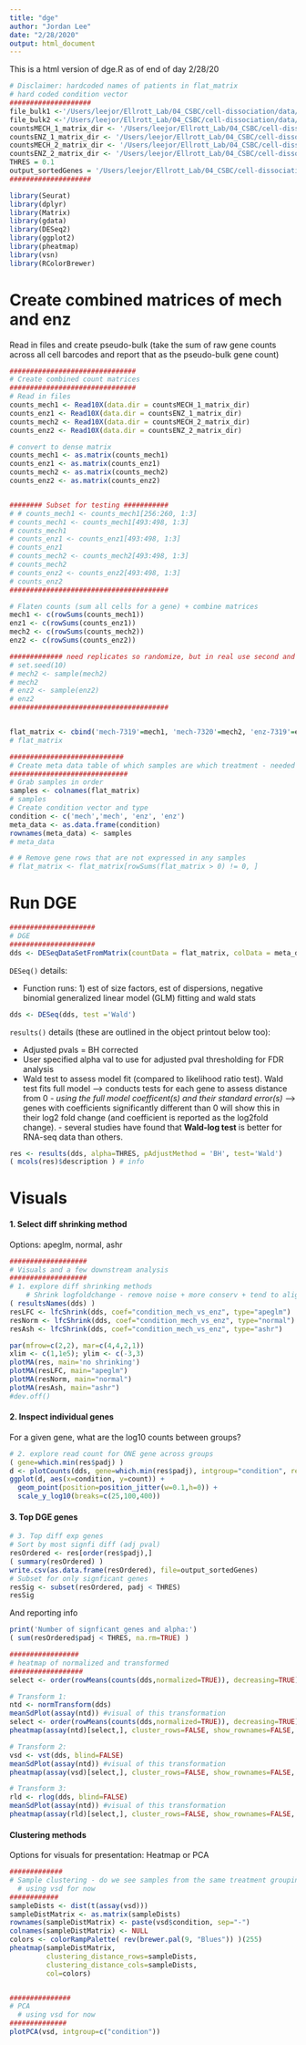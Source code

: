 ```yaml
---
title: "dge"
author: "Jordan Lee"
date: "2/28/2020"
output: html_document
---
```


This is a html version of dge.R as of end of day 2/28/20

```r
# Disclaimer: hardcoded names of patients in flat_matrix
# hard coded condition vector
####################
file_bulk1 <-'/Users/leejor/Ellrott_Lab/04_CSBC/cell-dissociation/data/01_process-bulkrna/07_ct_matrices/SCC_7319_B2_COUNTmatrix.txt'
file_bulk2 <-'/Users/leejor/Ellrott_Lab/04_CSBC/cell-dissociation/data/01_process-bulkrna/07_ct_matrices/SCC_7320_B2_COUNTmatrix.tx'
countsMECH_1_matrix_dir <- '/Users/leejor/Ellrott_Lab/04_CSBC/cell-dissociation/data/02_process-scrna/7319_Mech/'
countsENZ_1_matrix_dir <- '/Users/leejor/Ellrott_Lab/04_CSBC/cell-dissociation/data/02_process-scrna/7319_Enz/'
countsMECH_2_matrix_dir <- '/Users/leejor/Ellrott_Lab/04_CSBC/cell-dissociation/data/02_process-scrna/7320_Mech/'
countsENZ_2_matrix_dir <- '/Users/leejor/Ellrott_Lab/04_CSBC/cell-dissociation/data/02_process-scrna/7320_Enz/'
THRES = 0.1
output_sortedGenes = '/Users/leejor/Ellrott_Lab/04_CSBC/cell-dissociation/data/03_compare-bulk_scrna/scrna2bulk/geneOrdered_results.csv'
####################
```

```r
library(Seurat)
library(dplyr)
library(Matrix)
library(gdata)
library(DESeq2)
library(ggplot2)
library(pheatmap)
library(vsn)
library(RColorBrewer)
```

# Create combined matrices of mech and enz 

Read in files and create pseudo-bulk (take the sum of raw gene counts across all cell barcodes and report that as the pseudo-bulk gene count)

```r
###############################
# Create combined count matrices
###############################
# Read in files
counts_mech1 <- Read10X(data.dir = countsMECH_1_matrix_dir)
counts_enz1 <- Read10X(data.dir = countsENZ_1_matrix_dir)
counts_mech2 <- Read10X(data.dir = countsMECH_2_matrix_dir)
counts_enz2 <- Read10X(data.dir = countsENZ_2_matrix_dir)

# convert to dense matrix
counts_mech1 <- as.matrix(counts_mech1) 
counts_enz1 <- as.matrix(counts_enz1) 
counts_mech2 <- as.matrix(counts_mech2) 
counts_enz2 <- as.matrix(counts_enz2) 


######## Subset for testing ###########
# # counts_mech1 <- counts_mech1[256:260, 1:3]
# counts_mech1 <- counts_mech1[493:498, 1:3]
# counts_mech1
# counts_enz1 <- counts_enz1[493:498, 1:3]
# counts_enz1
# counts_mech2 <- counts_mech2[493:498, 1:3]
# counts_mech2
# counts_enz2 <- counts_enz2[493:498, 1:3]
# counts_enz2
#######################################

# Flaten counts (sum all cells for a gene) + combine matrices
mech1 <- c(rowSums(counts_mech1)) 
enz1 <- c(rowSums(counts_enz1)) 
mech2 <- c(rowSums(counts_mech2)) 
enz2 <- c(rowSums(counts_enz2)) 

############# need replicates so randomize, but in real use second and third datasetes
# set.seed(10)
# mech2 <- sample(mech2)
# mech2
# enz2 <- sample(enz2)
# enz2
#######################################


flat_matrix <- cbind('mech-7319'=mech1, 'mech-7320'=mech2, 'enz-7319'=enz1,'enz-7320'=enz2)
# flat_matrix

############################
# Create meta data table of which samples are which treatment - needed for Deseq2
#############################
# Grab samples in order
samples <- colnames(flat_matrix)
# samples
# Create condition vector and type
condition <- c('mech','mech', 'enz', 'enz')
meta_data <- as.data.frame(condition)
rownames(meta_data) <- samples
# meta_data

```

```r
# # Remove gene rows that are not expressed in any samples
# flat_matrix <- flat_matrix[rowSums(flat_matrix > 0) != 0, ] 
```

# Run DGE


```r
#####################
# DGE
#####################
dds <- DESeqDataSetFromMatrix(countData = flat_matrix, colData = meta_data, design = ~ condition)
```

`DESeq()` details:

+ Function runs: 1) est of size factors, est of dispersions, negative binomial generalized linear model (GLM) fitting and wald stats

```r
dds <- DESeq(dds, test ='Wald')
```

`results()` details (these are outlined in the object printout below too): 

+ Adjusted pvals = BH corrected
+ User specified alpha val to use for adjusted pval thresholding for FDR analysis
+ Wald test to assess model fit (compared to likelihood ratio test). Wald test fits full model --> conducts tests for each gene to assess distance from 0 *- using the full model coefficent(s) and their standard error(s)* --> genes with coefficients significantly different than 0 will show this in their log2 fold change (and coefficient is reported as the log2fold change). - several studies have found that **Wald-log test** is better for RNA-seq data than others.

```r
res <- results(dds, alpha=THRES, pAdjustMethod = 'BH', test='Wald')
( mcols(res)$description ) # info
```

# Visuals

#### 1. Select diff shrinking method

Options: apeglm, normal, ashr

```r
###################
# Visuals and a few downstream analysis
###################
# 1. explore diff shrinking methods
    # Shrink logfoldchange - remove noise + more conserv + tend to align closer to trends in larger sample sizes
( resultsNames(dds) )
resLFC <- lfcShrink(dds, coef="condition_mech_vs_enz", type="apeglm")
resNorm <- lfcShrink(dds, coef="condition_mech_vs_enz", type="normal")
resAsh <- lfcShrink(dds, coef="condition_mech_vs_enz", type="ashr")

par(mfrow=c(2,2), mar=c(4,4,2,1))
xlim <- c(1,1e5); ylim <- c(-3,3)
plotMA(res, main='no shrinking')
plotMA(resLFC, main="apeglm")
plotMA(resNorm, main="normal")
plotMA(resAsh, main="ashr")
#dev.off()
```

#### 2. Inspect individual genes

For a given gene, what are the log10 counts between groups?

```r
# 2. explore read count for ONE gene across groups
( gene=which.min(res$padj) )
d <- plotCounts(dds, gene=which.min(res$padj), intgroup="condition", returnData=TRUE) #which.min return index of smallest pval gene
ggplot(d, aes(x=condition, y=count)) + 
  geom_point(position=position_jitter(w=0.1,h=0)) + 
  scale_y_log10(breaks=c(25,100,400))
```

#### 3.  Top DGE genes

```r
# 3. Top diff exp genes
# Sort by most signfi diff (adj pval)
resOrdered <- res[order(res$padj),]
( summary(resOrdered) )
write.csv(as.data.frame(resOrdered), file=output_sortedGenes)    
# Subset for only signficant genes
resSig <- subset(resOrdered, padj < THRES)
resSig
```

And reporting info

```r
print('Number of signficant genes and alpha:')
( sum(resOrdered$padj < THRES, na.rm=TRUE) )
```

```r
#################
# heatmap of normalized and transformed 
##################
select <- order(rowMeans(counts(dds,normalized=TRUE)), decreasing=TRUE)[1:40] #top 40 

# Transform 1: 
ntd <- normTransform(dds)
meanSdPlot(assay(ntd)) #visual of this transformation
select <- order(rowMeans(counts(dds,normalized=TRUE)), decreasing=TRUE)[1:40] #top 40 
pheatmap(assay(ntd)[select,], cluster_rows=FALSE, show_rownames=FALSE, cluster_cols=FALSE)

# Transform 2: 
vsd <- vst(dds, blind=FALSE)
meanSdPlot(assay(ntd)) #visual of this transformation
pheatmap(assay(vsd)[select,], cluster_rows=FALSE, show_rownames=FALSE, cluster_cols=FALSE)

# Transform 3: 
rld <- rlog(dds, blind=FALSE)
meanSdPlot(assay(ntd)) #visual of this transformation
pheatmap(assay(rld)[select,], cluster_rows=FALSE, show_rownames=FALSE, cluster_cols=FALSE)
```

####  Clustering methods

Options for visuals for presentation: Heatmap or PCA

```r
#############
# Sample clustering - do we see samples from the same treatment grouping together
  # using vsd for now
############
sampleDists <- dist(t(assay(vsd)))
sampleDistMatrix <- as.matrix(sampleDists)
rownames(sampleDistMatrix) <- paste(vsd$condition, sep="-")
colnames(sampleDistMatrix) <- NULL
colors <- colorRampPalette( rev(brewer.pal(9, "Blues")) )(255)
pheatmap(sampleDistMatrix,
         clustering_distance_rows=sampleDists,
         clustering_distance_cols=sampleDists,
         col=colors)


###############
# PCA 
  # using vsd for now 
##############
plotPCA(vsd, intgroup=c("condition"))
```